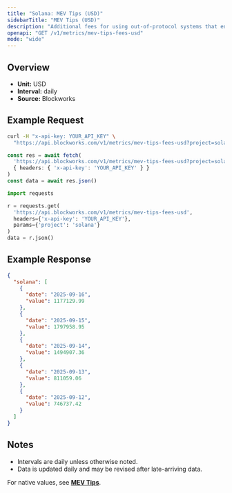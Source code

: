 ```yaml
---
title: "Solana: MEV Tips (USD)"
sidebarTitle: "MEV Tips (USD)"
description: "Additional fees for using out-of-protocol systems that enables users to send transactions, or a bundle of transactions, to block builders or leaders for faster transaction execution, MEV capture, or MEV protection."
openapi: "GET /v1/metrics/mev-tips-fees-usd"
mode: "wide"
---
```


## Overview

- **Unit:** USD
- **Interval:** daily
- **Source:** Blockworks

## Example Request

<CodeGroup>

```bash cURL
curl -H "x-api-key: YOUR_API_KEY" \
  "https://api.blockworks.com/v1/metrics/mev-tips-fees-usd?project=solana"
```

```typescript TypeScript
const res = await fetch(
  'https://api.blockworks.com/v1/metrics/mev-tips-fees-usd?project=solana',
  { headers: { 'x-api-key': 'YOUR_API_KEY' } }
)
const data = await res.json()
```

```python Python
import requests

r = requests.get(
  'https://api.blockworks.com/v1/metrics/mev-tips-fees-usd',
  headers={'x-api-key': 'YOUR_API_KEY'},
  params={'project': 'solana'}
)
data = r.json()
```

</CodeGroup>

## Example Response

```json
{
  "solana": [
    {
      "date": "2025-09-16",
      "value": 1177129.99
    },
    {
      "date": "2025-09-15",
      "value": 1797958.95
    },
    {
      "date": "2025-09-14",
      "value": 1494907.36
    },
    {
      "date": "2025-09-13",
      "value": 811059.06
    },
    {
      "date": "2025-09-12",
      "value": 746737.42
    }
  ]
}
```

## Notes
- Intervals are daily unless otherwise noted.
- Data is updated daily and may be revised after late-arriving data.

<Note>For native values, see **[MEV Tips](./mev-tips-fees)**.</Note>